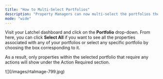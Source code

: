 ```yaml
---
title: "How to Multi-Select Portfolios"
description: "Property Managers can now multi-select the portfolios they want to see on their dashboard. Read this guide to know how it works!"
mode: "wide"
---
```


Visit your Latchel dashboard and click on the **Portfolio** drop-down. From here, you can click **Select All** if you want to see all the properties associated with any of your portfolios or select any specific portfolio by choosing the box corresponding to it.

As a result, only properties within the selected portfolio that require any actions will show under the Action Required section.

<Frame>
  ![](/images/rtaImage-799.jpg)
</Frame>